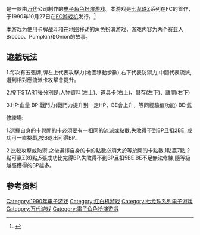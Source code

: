 {{NoteTA
| G1=Games
}}
{{Infobox VG
| title       = 七龍珠Z 強襲！賽亞人
| original    = 
| japanese    = ドラゴンボールZ 強襲!サイヤ人
| english     = 
| image       = 
| caption     = 
| genre       = [[角色扮演遊戲|角色扮演遊戲]]
| platforms   = [[紅白機|紅白機]]
| developer   = [[Tose|Tose]]
| publisher   = [[萬代|萬代]]
| director    = 荻野目洋
| producer    = 
| designer    = 
| writer      = 荻野目洋
| programmer  = しみずかずや、たかみやすし
| composer    = 安達春樹
| artist      = 荻野目洋
| series      = [[七龍珠系列|七龍珠系列]]
| engine      = 
| modes       = [[單人遊戲|單人遊戲]]
| released    = {{vgr|JP|1990年10月27日}}
}}
{{vgname|七龙珠Z 强袭！赛亚人|ja=ドラゴンボールZ 強襲!サイヤ人}}是一款由[[万代|万代]]公司制作的[[电子角色扮演游戏|电子角色扮演游戏]]。本游戏是[[七龙珠Z|七龙珠Z]]系列在FC的首作，于1990年10月27日在[[FC游戏机|FC游戏机]]发行。<ref name="gamefaqs">{{cite web| url = http://www.gamefaqs.com/nes/575526-dragon-ball-z-kyoushuu-saiyajin/data| title = Release information| publisher = [[GameFAQs|GameFAQs]]| date = | accessdate = 2016-01-18| language = en| archive-date = 2015-10-20| archive-url = https://web.archive.org/web/20151020031345/http://www.gamefaqs.com/nes/575526-dragon-ball-z-kyoushuu-saiyajin/data| dead-url = no}}</ref>

本游戏为使用卡牌战斗和在地图移动的角色扮演游戏，游戏内容为两个赛亚人Brocco、Pumpkin和Onion的故事。

== 遊戲玩法 ==
1.每次有五張牌,牌左上代表攻擊力(地圖移動步數),右下代表防禦力,中間代表流派,選到相對應流派卡攻擊會提升。

2.按下START後分別是:人物資料(左上)、道具卡(右上)、儲存(左下)、離開(右下)

3.HP:血量  BP:戰鬥力(戰鬥力提升到一定HP、BE會上升，等同經驗值功能)  BE:氣

修練場:

1.選擇自身的卡與開的卡必須要有一相同的流派或點數,失敗得不到BP且扣2BE, 成功可一直挑戰,按B退出可得BP。

2.比較攻擊或防禦,之後選擇自身的卡的點數必須大於等於開的卡點數,1點贏7點,2點可贏Z(8)點,5張成功比完得BP,失敗得不到BP且扣5BE.BE不足無法修練,隨等級越高獲得的BP越多。

== 参考资料 ==
{{Reflist}}

{{七龙珠游戏系列}}

{{DEFAULTSORT:Dragon Ball Z Kyoushuu Saiyan}}
[[Category:1990年电子游戏|Category:1990年电子游戏]]
[[Category:红白机游戏|Category:红白机游戏]]
[[Category:七龙珠系列电子游戏|Category:七龙珠系列电子游戏]]
[[Category:万代游戏|Category:万代游戏]]
[[Category:電子角色扮演遊戲|Category:電子角色扮演遊戲]]

{{BandaiNamco-stub}}
{{rpg-videogame-stub}}